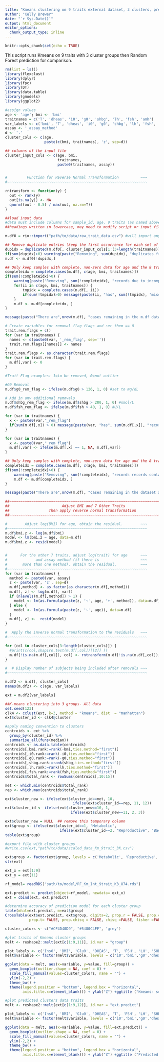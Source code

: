 ---
title: "Kmeans clustering on 9 traits external dataset, 3 clusters, prediction using 874 Registry Random Forest model"
author: "Kelly Brewer"
date: "`r Sys.Date()`"
output: html_document
editor_options: 
  chunk_output_type: inline
---

```{r setup, include=FALSE}
knitr::opts_chunk$set(echo = TRUE)
```

This script runs Kmeans on 9 traits with 3 cluster groups then Random Forest prediction for comparison. 

```{r read data, echo=FALSE, warning=FALSE, error=FALSE, message=FALSE,}
rm(list = ls())
library(flexclust)
library(dplyr)
library(fpc)
library(DT)
library(data.table)
library(gmodels)
library(ggplot2)

#assign values
age <- 'age'; bmi <- 'bmi'
traitnames = c('T', 'dheas', 'i0', 'g0', 'shbg', 'lh', 'fsh', 'amh')
var_labels <- c('bmi', 'T', 'dheas', 'i0', 'g0', 'shbg', 'lh', 'fsh', 'amh')
assay <- '_assay_method'
d <- '.'
cluster_cols <- c(age,
                  paste(c(bmi, traitnames), 'z', sep=d))

## columns of the input file
cluster_input_cols <- c(age, bmi,
                        traitnames,
                        paste0(traitnames, assay))


#         Function for Reverse Normal Transformation          ~~~
#~~~~~~~~~~~~~~~~~~~~~~~~~~~~~~~~~~~~~~~~~~~~~~~~~~~~~~~~~~~~~~~~

rntransform <- function(y) {
  out <- rank(y)
  out[is.na(y)] <- NA
  qnorm((out - 0.5) / max(out, na.rm=T))
}

##load input data
#data must include columns for sample_id, age, 9 traits (as named above) and assay method code (heading as "g0_assay_method")
##headings written in lowercase, may need to modify script or input file

m.df0 = rio::import("path/to/data/raw_trait_data.csv") #will import any file type (.csv, .txt, etc), if file not tab-delimited, may have to modify script
```

```{r clean data, echo=FALSE}

## Remove duplicate entries (keep the first occurrence for each set of duplicates)
dupidx = duplicated(m.df0[, cluster_input_cols[1:(3+length(traitnames))]])
if(sum(dupidx)>0) warning(paste("Removing", sum(dupidx), "duplicates from data"))
m.df <- m.df0[!dupidx,]

## Only keep samples with complete, non-zero data for age and the 8 traits
completeidx = complete.cases(m.df[, c(age, bmi, traitnames)])
if(sum(!completeidx)>0) {
    warning(paste("Removing", sum(!completeidx), "records due to incomplete data"))
    for(ii in c(age, bmi, traitnames)) {
        tmpidx = complete.cases(m.df[, ii])
        if(sum(!tmpidx)>0) message(paste(ii, "has", sum(!tmpidx), "missing records"))
    }
    m.df <- m.df[completeidx, ]
}

message(paste("There are",nrow(m.df), "cases remaining in the m.df dataset after removal of incomplete cases. "))

# Create variables for removal flag flags and set them == 0
trait.rem.flags = c()
for (var in traitnames) {
  names <- c(paste0(var, '_rem_flag', sep=''))
  trait.rem.flags[[names]] <- names
}
trait.rem.flags <- as.character(trait.rem.flags)
for (var in trait.rem.flags) {
  m.df[,var] <- 0
}

#Trait Flag examples: 1=to be removed, 0=not outlier

#G0 Removal
m.df$g0_rem_flag <- ifelse(m.df$g0 > 126, 1, 0) #set to mg/dL

# Add in any additional removals
m.df$shbg_rem_flag <- ifelse(m.df$shbg > 200, 1, 0) #nmol/L
m.df$fsh_rem_flag <- ifelse(m.df$fsh > 40, 1, 0) #U/L

for (var in traitnames) {
  x <- paste0(var,"_rem_flag")
  if(sum(m.df[,x]) > 0) message(paste(var, "has", sum(m.df[,x]), "records removed as outliers."))
}

for (var in traitnames) {
  x <- paste0(var,"_rem_flag")
  m.df[,var] <- ifelse(m.df[,x] == 1, NA, m.df[,var])
}

## Only keep samples with complete, non-zero data for age and the 8 traits
completeidx = complete.cases(m.df[, c(age, bmi, traitnames)])
if(sum(!completeidx)>0) {
    warning(paste("Removing", sum(!completeidx), "records records containing outliers.  "))
    m.df <- m.df[completeidx, ]
}

message(paste("There are",nrow(m.df), "cases remaining in the dataset after outliers were removed.  "))

```


```{r adjust_normalize, eval=TRUE, echo=FALSE, error=FALSE, message=TRUE}
##~~~~~~~~~~~~~~~~~~~~~~~~~~~~~~~~~~~~~~~~~~~~~~~~~~~~~~~~~~~~~~~~~~~~~~~~~~~~~~
##                        Adjust BMI and 7 Other Traits                     ----
##                  Then apply reverse normal transformation                ----
##~~~~~~~~~~~~~~~~~~~~~~~~~~~~~~~~~~~~~~~~~~~~~~~~~~~~~~~~~~~~~~~~~~~~~~~~~~~~~~

#        Adjust log(BMI) for age, obtain the residual.        ~~~
#~~~~~~~~~~~~~~~~~~~~~~~~~~~~~~~~~~~~~~~~~~~~~~~~~~~~~~~~~~~~~~~~
m.df$bmi.z <- log(m.df$bmi)
model <- lm(bmi.z ~ age, data=m.df)
m.df$bmi.z <- resid(model)


#      For the other 7 traits, adjust log(trait) for age      ~~~
#             and assay method (if there is                   ~~~
#       more than one method), obtain the residual.           ~~~
#~~~~~~~~~~~~~~~~~~~~~~~~~~~~~~~~~~~~~~~~~~~~~~~~~~~~~~~~~~~~~~~~
for (var in traitnames) {
  method <- paste0(var, assay)
  z <- paste(var, 'z', sep=d)
  m.df[,method] <- as.factor(as.character(m.df[,method]))
  m.df[, z] <- log(m.df[, var])
  if (nlevels(m.df[,method]) > 1) {
    model <- lm(as.formula(paste(z, '~', age, '+', method)), data=m.df)
  } else {
    model <- lm(as.formula(paste(z, '~', age)), data=m.df)
  }
  m.df[, z] <-  resid(model)
}

#  Apply the inverse normal transformation to the residuals   ~~~
#~~~~~~~~~~~~~~~~~~~~~~~~~~~~~~~~~~~~~~~~~~~~~~~~~~~~~~~~~~~~~~~~

for (col in cluster_cols[3:length(cluster_cols)]) {
  #print(c(col,shapiro.test(m.df[,col])[[2]] ))
  m.df[!is.na(m.df[,col]), col] <- rntransform(m.df[!is.na(m.df[,col]), col])
}
```

```{r create_clust_df, eval=TRUE, echo=FALSE, error=FALSE, message=TRUE}

#  # Display number of subjects being included after removals ~~~
#~~~~~~~~~~~~~~~~~~~~~~~~~~~~~~~~~~~~~~~~~~~~~~~~~~~~~~~~~~~~~~~~

m.df2 <- m.df[, cluster_cols]
names(m.df2) <- c(age, var_labels)

ext = m.df2[var_labels]
```

``` {r Kmeans on data, echo=FALSE}

##K-means clustering into 3 groups- All data
set.seed(123)
clk4 <- cclust(ext, k=3, method = "kmeans", dist  = "manhattan")
ext$cluster_id <- clk4@cluster

#apply naming convention to clusters
centroids <- ext %>%
  group_by(cluster_id) %>%
  summarise_all(funs(median))
centroids <- as.data.table(centroids)
centroids[,bmi.rank:=rank(-bmi,ties.method="first")]
centroids[,i0.rank:=rank(-i0,ties.method="first")]
centroids[,g0.rank:=rank(-g0,ties.method="first")]
centroids[,shbg.rank:=rank(shbg,ties.method="first")]
centroids[,lh.rank:=rank(lh,ties.method="first")]
centroids[,fsh.rank:=rank(fsh,ties.method="first")]
centroids$total_rank <- rowSums(centroids[,10:15])

met <- which.min(centroids$total_rank)
rep <- which.max(centroids$total_rank)

ext$cluster_new <- ifelse(ext$cluster_id==met, 10,
                               ifelse(ext$cluster_id==rep, 11, 12))
ext$cluster_id <- ifelse(ext$cluster_new==10, 1,
                              ifelse(ext$cluster_new==11, 2, 3))

ext$cluster_new = NULL  ## remove this temporary column
ext$group <- ifelse(ext$cluster_id==1, "Metabolic",
                         ifelse(ext$cluster_id==2, "Reproductive", "Background"))
table(ext$group)

#export file with cluster groups
#write.csv(ext,"path/to/data/scaled_data_Km_9trait_3K.csv")

ext$group <- factor(ext$group, levels = c('Metabolic', 'Reproductive', 'Background'))
str(ext)
```

```{r predict clusters on x and compare to y, echo=FALSE}
ext_x = ext[1:9] 
ext_y = ext[11]

rf_model= readRDS("path/to/model/RF_Km_Int_9trait_K3_874.rds")

ext.predict <- predict(object=rf_model, newdata= ext_x)
ext = cbind(ext, ext.predict)

#determine accuracy of prediction model for each cluster group
table(mhat=ext.predict, m=ext$group)
CrossTable(ext$ext.predict, ext$group, digits=2, prop.r = FALSE, prop.c =TRUE,
           prop.t= FALSE, prop.chisq = FALSE, chisq =FALSE, fisher =FALSE, missing.include=FALSE)
```

```{r plot data, echo=FALSE}
cluster_colors <- c("#CF4D40D9", "#5480C4FF", 'grey') 

#plot traits of Kmeans cluster groups
melt <- reshape2::melt(ext[c(1:9,11)], id.var = "group")

plot_labels <- c('Ins0', 'BMI', 'Glu0', 'DHEAS', 'T', 'FSH', 'LH', 'SHBG', 'AMH')
melt$variable <- factor(melt$variable, levels = c('i0','bmi','g0','dheas', 'T','fsh','lh', 'shbg', 'amh'))

ggplot(data = melt, aes(x=variable, y=value, fill=group)) + 
  geom_boxplot(outlier.shape = NA, coef = 0) +
  scale_fill_manual(values=cluster_colors, name = "") +
  ylim(-2,2) +
  theme_bw() +
  theme(legend.position = "bottom", legend.box = "horizontal", 
        axis.title.x=element_blank()) + ylab("Z") +ggtitle ("Kmeans- scaled- 9 traits")

#plot predicted clusters data traits
melt <- reshape2::melt(ext[c(1:9,12)], id.var = "ext.predict")

plot_labels <- c('Ins0', 'BMI', 'Glu0', 'DHEAS', 'T', 'FSH', 'LH', 'SHBG', 'AMH')
melt$variable <- factor(melt$variable, levels = c('i0','bmi','g0','dheas', 'T','fsh','lh', 'shbg', 'amh'))

ggplot(data = melt, aes(x=variable, y=value, fill=ext.predict)) + 
  geom_boxplot(outlier.shape = NA, coef = 0) +
  scale_fill_manual(values=cluster_colors, name = "") +
  ylim(-2,2) +
  theme_bw() +
  theme(legend.position = "bottom", legend.box = "horizontal", 
        axis.title.x=element_blank()) + ylab("Z") +ggtitle ("Predicted Data")
```
